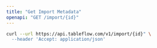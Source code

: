 ```yaml
---
title: "Get Import Metadata"
openapi: "GET /import/{id}"
---
```


<RequestExample>

```bash cURL
curl --url https://api.tableflow.com/v1/import/{id}" \
  --header 'Accept: application/json'
```

</RequestExample>
